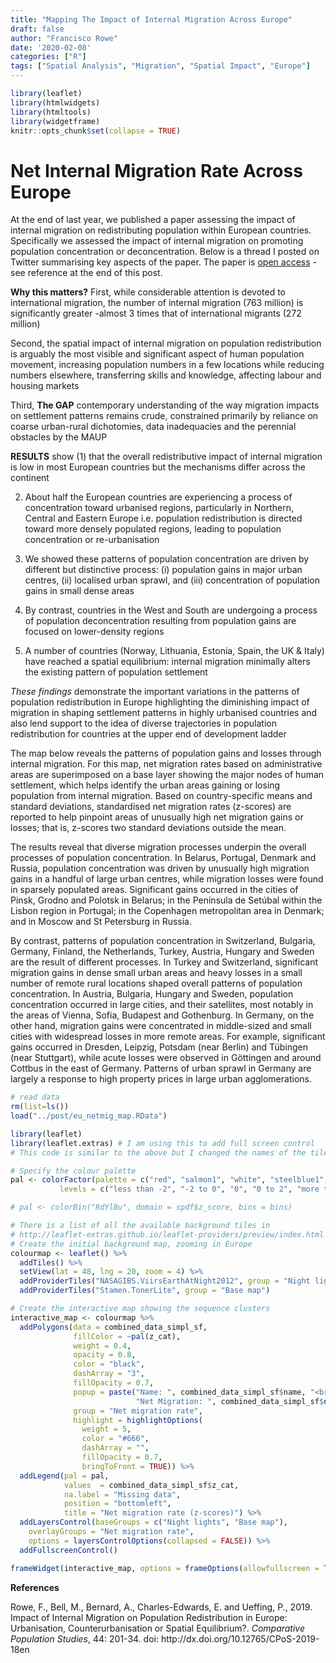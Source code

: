 ```yaml
---
title: "Mapping The Impact of Internal Migration Across Europe"
draft: false
author: "Francisco Rowe"
date: '2020-02-08'
categories: ["R"]
tags: ["Spatial Analysis", "Migration", "Spatial Impact", "Europe"]
---
```


```r
library(leaflet)
library(htmlwidgets)
library(htmltools)
library(widgetframe)
knitr::opts_chunk$set(collapse = TRUE)
```

# Net Internal Migration Rate Across Europe

At the end of last year, we published a paper assessing the impact of internal migration on redistributing population within European countries. Specifically we assessed the impact of internal migration on promoting population concentration or deconcentration. Below is a thread I posted on Twitter summarising key aspects of the paper. The paper is [open access](http://dx.doi.org/10.12765/CPoS-2019-18en) - see reference at the end of this post.

**Why this matters?** First, while considerable attention is devoted to international migration, the number of internal migration (763 million) is significantly greater -almost 3 times that of international migrants (272 million)

Second, the spatial impact of internal migration on population redistribution is arguably the most visible and significant aspect of human population movement, increasing population numbers in a few locations while reducing numbers elsewhere, transferring skills and knowledge, affecting labour and housing markets

Third, **The GAP** contemporary understanding of the way migration impacts on settlement patterns remains crude, constrained primarily by reliance on coarse urban-rural dichotomies, data inadequacies and the perennial obstacles by the MAUP

**RESULTS** show (1) that the overall redistributive impact of internal migration is low in most European countries but the mechanisms differ across the continent

(2) About half the European countries are experiencing a process of concentration toward urbanised regions, particularly in Northern, Central and Eastern Europe i.e. population redistribution is directed toward more densely populated regions, leading to population concentration or re-urbanisation

(3) We showed these patterns of population concentration are driven by different but distinctive process: (i) population gains in major urban centres, (ii) localised urban sprawl, and (iii) concentration of population gains in small dense areas

(4) By contrast, countries in the West and South are undergoing a process of population deconcentration resulting from population gains are focused on lower-density regions

(5) A number of countries (Norway, Lithuania, Estonia, Spain, the UK & Italy) have reached a spatial equilibrium: internal migration minimally alters the existing pattern of population settlement

*These findings* demonstrate the important variations in the patterns of population redistribution in Europe highlighting the diminishing impact of migration in shaping settlement patterns in highly urbanised countries and also lend support to the idea of diverse trajectories in population redistribution for countries at the upper end of development ladder

The map below reveals the patterns of population gains and losses through internal migration. For this map, net migration rates based on administrative areas are superimposed on a base layer showing the major nodes of human settlement, which helps identify the urban areas gaining or losing population from internal migration. Based on country-specific means and standard deviations, standardised net migration rates (z-scores) are reported to help pinpoint areas of unusually high net migration gains or losses; that is, z-scores two standard deviations outside the mean. 

The results reveal that diverse migration processes underpin the overall processes of population concentration. In Belarus, Portugal, Denmark and Russia, population concentration was driven by unusually high migration gains in a handful of large urban centres, while migration losses were found in sparsely populated areas. Significant gains occurred in the cities of Pinsk, Grodno and Polotsk in Belarus; in the Península de Setúbal within the Lisbon region in Portugal; in the Copenhagen metropolitan area in Denmark; and in Moscow and St Petersburg in Russia.

By contrast, patterns of population concentration in Switzerland, Bulgaria, Germany, Finland, the Netherlands, Turkey, Austria, Hungary and Sweden are the result of different processes. In Turkey and Switzerland, significant migration gains in dense small urban areas and heavy losses in a small number of remote rural locations shaped overall patterns of population concentration. In Austria, Bulgaria, Hungary and Sweden, population concentration occurred in large cities, and their satellites, most notably in the areas of Vienna, Sofia, Budapest and Gothenburg. In Germany, on the other hand, migration gains were concentrated in middle-sized and small cities with widespread losses in more remote areas. For example, significant gains occurred in Dresden, Leipzig, Potsdam (near Berlin) and Tübingen (near Stuttgart), while acute losses were observed in Göttingen and around Cottbus in the east of Germany. Patterns of urban sprawl in Germany are largely a response to high property prices in large urban agglomerations.


```r
# read data
rm(list=ls())
load("../post/eu_netmig_map.RData")
```



```r
library(leaflet)
library(leaflet.extras) # I am using this to add full screen control
# This code is similar to the above but I changed the names of the tiles

# Specify the colour palette
pal <- colorFactor(palette = c("red", "salmon1", "white", "steelblue1", "blue"), 
           levels = c("less than -2", "-2 to 0", "0", "0 to 2", "more than 2"), ordered = FALSE)

# pal <- colorBin("RdYlBu", domain = spdf$z_score, bins = bins)

# There is a list of all the available background tiles in
# http://leaflet-extras.github.io/leaflet-providers/preview/index.html
# Create the initial background map, zooming in Europe
colourmap <- leaflet() %>% 
  addTiles() %>% 
  setView(lat = 48, lng = 20, zoom = 4) %>% 
  addProviderTiles("NASAGIBS.ViirsEarthAtNight2012", group = "Night lights") %>% 
  addProviderTiles("Stamen.TonerLite", group = "Base map")

# Create the interactive map showing the sequence clusters
interactive_map <- colourmap %>%
  addPolygons(data = combined_data_simpl_sf,
              fillColor = ~pal(z_cat),
              weight = 0.4,
              opacity = 0.8,
              color = "black",
              dashArray = "3",
              fillOpacity = 0.7,
              popup = paste("Name: ", combined_data_simpl_sf$name, "<br>",
                            "Net Migration: ", combined_data_simpl_sf$net_migr, "<br>"),
              group = "Net migration rate",
              highlight = highlightOptions(
                weight = 5,
                color = "#666",
                dashArray = "",
                fillOpacity = 0.7,
                bringToFront = TRUE)) %>% 
  addLegend(pal = pal,
            values  = combined_data_simpl_sf$z_cat,
            na.label = "Missing data",
            position = "bottomleft",
            title = "Net migration rate (z-scores)") %>% 
  addLayersControl(baseGroups = c("Night lights", "Base map"),
    overlayGroups = "Net migration rate",
    options = layersControlOptions(collapsed = FALSE)) %>% 
  addFullscreenControl()
```

```r
frameWidget(interactive_map, options = frameOptions(allowfullscreen = TRUE))
```

**References**

Rowe, F., Bell, M., Bernard, A., Charles-Edwards, E. and Ueffing, P., 2019. Impact of Internal Migration on Population Redistribution in Europe: Urbanisation, Counterurbanisation or Spatial Equilibrium?. *Comparative Population Studies*, 44: 201-34. doi: http://dx.doi.org/10.12765/CPoS-2019-18en

